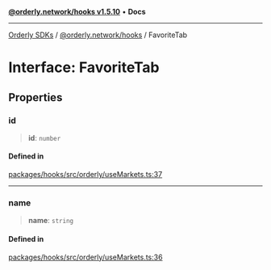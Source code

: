 [**@orderly.network/hooks v1.5.10**](/sdks/tech-doc/@orderly.network/hooks/README) • **Docs**

***

[Orderly SDKs](/sdks/tech-doc/packages) / [@orderly.network/hooks](/sdks/tech-doc/@orderly.network/hooks/README) / FavoriteTab

# Interface: FavoriteTab

## Properties

### id

> **id**: `number`

#### Defined in

[packages/hooks/src/orderly/useMarkets.ts:37](https://github.com/OrderlyNetwork/js-sdk/blob/554ae704783e3b83c40bb234a899e8f02987d9b6/packages/hooks/src/orderly/useMarkets.ts#L37)

***

### name

> **name**: `string`

#### Defined in

[packages/hooks/src/orderly/useMarkets.ts:36](https://github.com/OrderlyNetwork/js-sdk/blob/554ae704783e3b83c40bb234a899e8f02987d9b6/packages/hooks/src/orderly/useMarkets.ts#L36)
